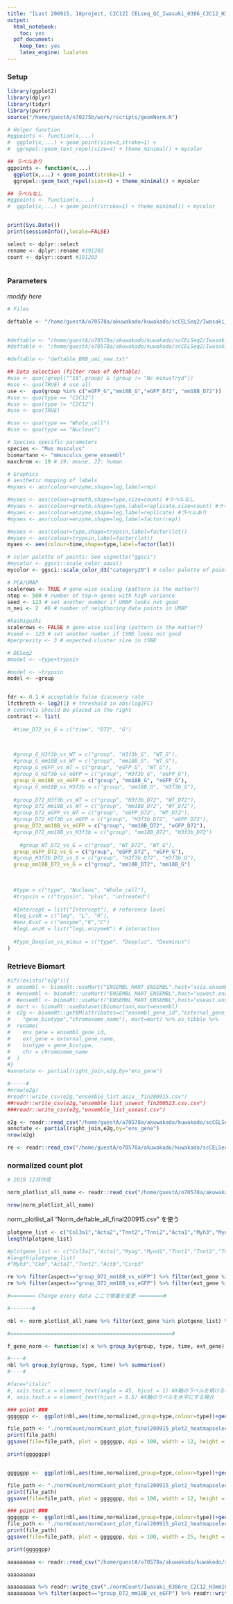 ```yaml
---
title: "[Last 200915, 18project, C2C12] CELseq_QC_Iwasaki_0386_C2C12_H3mm18_noumi_20190613_0722_fin191203_200523ver_last200915 (200915, 200523,191203-191204,190722,190613, 190514-610) [noumi (use .counts.txt)] ver.nb"
output:
  html_notebook: 
    toc: yes
  pdf_document: 
    keep_tex: yes
    latex_engine: lualatex
---
```


### Setup

```r
library(ggplot2)
library(dplyr)
library(tidyr)
library(purrr)
source("/home/guestA/n70275b/work/rscripts/geomNorm.R")

# Helper function
#ggpoints <- function(x,...) 
#  ggplot(x,...) + geom_point(size=3,stroke=1) +
#  ggrepel::geom_text_repel(size=4) + theme_minimal() + mycolor

## ラベルあり
ggpoints <- function(x,...) 
  ggplot(x,...) + geom_point(stroke=1) +
  ggrepel::geom_text_repel(size=4) + theme_minimal() + mycolor

## ラベルなし
#ggpoints <- function(x,...) 
#  ggplot(x,...) + geom_point(stroke=1) + theme_minimal() + mycolor


print(Sys.Date())
print(sessionInfo(),locale=FALSE)

select <- dplyr::select
rename <- dplyr::rename #191203
count <- dplyr::count #191203



```

### Parameters

*modify here*

```r
# Files

deftable <- "/home/guestA/o70578a/akuwakado/kuwakado/scCELSeq2/Iwasaki_0386_C2C12_H3mm18/Final_Last_Rserver_200523/iwasaki_0386_noumi_def_fin191203__200523ver.txt" #最終版 121203


#deftable <- "/home/guestA/o70578a/akuwakado/kuwakado/scCELSeq2/Iwasaki_0386_C2C12_H3mm18/iwasaki_0386_umi_def_fin191203ver.txt" #最終版 121203
#deftable <- "/home/guestA/o70578a/akuwakado/kuwakado/scCELSeq2/Iwasaki_0386_C2C12_H3mm18/iwasaki_0386_umi_def.txt"

#deftable <- "deftable_BRB_umi_new.txt"

## Data selection (filter rows of deftable)
#use <- quo(!grepl("^18",group) & (group != "Nc-minusTryd"))
#use <- quo(TRUE) # use all
use <-  quo(group %in% c("eGFP_G","mm18B_G","eGFP_D72", "mm18B_D72"))
#use <- quo(type == "C2C12")
#use <- quo(type != "C2C12")
#use <- quo(TRUE)

#use <- quo(type == "Whole_cell")
#use <- quo(type == "Nucleus")

# Species specific parameters
species <- "Mus musculus"
biomartann <- "mmusculus_gene_ensembl"
maxchrom <- 19 # 19: mouse, 22: human

# Graphics
# aesthetic mapping of labels
#myaes <- aes(colour=enzyme,shape=leg,label=rep) 

#myaes <- aes(colour=growth,shape=type,size=count) #ラベルなし
#myaes <- aes(colour=growth,shape=type,label=replicate,size=count) #ラベルあり
#myaes <- aes(colour=enzyme,shape=leg,label=replicate) #ラベルあり
#myaes <- aes(colour=enzyme,shape=leg,label=factor(rep))

#myaes <- aes(colour=type,shape=trypsin,label=factor(lot)) 
#myaes <- aes(colour=trypsin,label=factor(lot)) 
myaes <- aes(colour=time,shape=type,label=factor(lot)) 

# color palette of points: See vignette("ggsci")
#mycolor <- ggsci::scale_color_aaas()
mycolor <- ggsci::scale_color_d3("category20") # color palette of points

# PCA/UMAP
scalerows <- TRUE # gene-wise scaling (pattern is the matter?)
ntop <- 500 # number of top-n genes with high variance
seed <- 123 # set another number if UMAP looks not good
n_nei <- 2  #6 # number of neighboring data points in UMAP

#hashigushi
scalerows <- FALSE # gene-wise scaling (pattern is the matter?)
#seed <- 123 # set another number if tSNE looks not good
#perprexity <- 3 # expected cluster size in tSNE

# DESeq2
#model <- ~type+trypsin

#model <- ~trypsin
model <- ~group


fdr <- 0.1 # acceptable false discovery rate
lfcthreth <- log2(1) # threshold in abs(log2FC)
# controls should be placed in the right
contrast <- list( 
  
  #time_D72_vs_G = c("time", "D72", "G")
  


  #group_G_H3f3b_vs_WT = c("group", "H3f3b_G", "WT_G"),
  #group_G_mm18B_vs_WT = c("group", "mm18B_G", "WT_G"),
  #group_G_eGFP_vs_WT = c("group", "eGFP_G", "WT_G"),
  #group_G_H3f3b_vs_eGFP = c("group", "H3f3b_G", "eGFP_G"),
  group_G_mm18B_vs_eGFP = c("group", "mm18B_G", "eGFP_G"),
  #group_G_mm18B_vs_H3f3b = c("group", "mm18B_G", "H3f3b_G"),
  
  #group_D72_H3f3b_vs_WT = c("group", "H3f3b_D72", "WT_D72"),
  #group_D72_mm18B_vs_WT = c("group", "mm18B_D72", "WT_D72"),
  #group_D72_eGFP_vs_WT = c("group", "eGFP_D72", "WT_D72"),
  #group_D72_H3f3b_vs_eGFP = c("group", "H3f3b_D72", "eGFP_D72"),
  group_D72_mm18B_vs_eGFP = c("group", "mm18B_D72", "eGFP_D72"),
  #group_D72_mm18B_vs_H3f3b = c("group", "mm18B_D72", "H3f3b_D72")
  
    #group_WT_D72_vs_G = c("group", "WT_D72", "WT_G"),
  group_eGFP_D72_vs_G = c("group", "eGFP_D72", "eGFP_G"),  
  #group_H3f3b_D72_vs_G = c("group", "H3f3b_D72", "H3f3b_G"),
  group_mm18B_D72_vs_G = c("group", "mm18B_D72", "mm18B_G")
  

  
  #type = c("type", "Nucleus", "Whole_cell"),
  #trypsin = c("trypsin", "plus", "untreated")
  
  #Intercept = list("Intercept"), # reference level
  #leg_LvsR = c("leg", "L", "R"),
  #enz_KvsC = c("enzyme","K","C")
  #legL.enzK = list("legL.enzymeK") # interaction
  
  #type_Doxplus_vs_minus = c("type", "Doxplus", "Doxminus")
)
```



### Retrieve Biomart

```r
#if(!exists("e2g")){
#  ensembl <- biomaRt::useMart("ENSEMBL_MART_ENSEMBL",host="asia.ensembl.org")
#  #ensembl <- biomaRt::useMart("ENSEMBL_MART_ENSEMBL",host="uswest.ensembl.org")
#  #ensembl <- biomaRt::useMart("ENSEMBL_MART_ENSEMBL",host="useast.ensembl.org")
#  mart <- biomaRt::useDataset(biomartann,mart=ensembl)
#  e2g <- biomaRt::getBM(attributes=c("ensembl_gene_id","external_gene_name",
#    "gene_biotype","chromosome_name"), mart=mart) %>% as_tibble %>%
#  rename(
#    ens_gene = ensembl_gene_id,
#    ext_gene = external_gene_name,
#    biotype = gene_biotype,
#    chr = chromosome_name
#  )
#}
#annotate <- partial(right_join,e2g,by="ens_gene")

#-----#
#nrow(e2g)
#readr::write_csv(e2g,"ensemble_list_asia__fin200915.csv")
##readr::write_csv(e2g,"ensemble_list_uswest_fin200523.csv.csv")
###readr::write_csv(e2g,"ensemble_list_useast.csv")

e2g <- readr::read_csv("/home/guestA/o70578a/akuwakado/kuwakado/scCELSeq2/Iwasaki_0386_C2C12_H3mm18/Final_Last_Rserver_200915/ensemble_list_asia__fin200915.csv")
annotate <- partial(right_join,e2g,by="ens_gene")
nrow(e2g)

```

```r

re <- readr::read_csv("/home/guestA/o70578a/akuwakado/kuwakado/scCELSeq2/Iwasaki_0386_C2C12_H3mm18/Final_Last_Rserver_200915/2gun/Iwasaki_0386re_C2C12_H3mm18_noumi_results__final200915.csv")

```

### normalized count plot

```r
# 2019 12月作成

norm_plotlist_all_name <- readr::read_csv("/home/guestA/o70578a/akuwakado/kuwakado/scCELSeq2/Iwasaki_0386_C2C12_H3mm18/Final_Last_Rserver_200915/Norm_deftable_all_final200915__genename.csv") %>% mutate(time=factor(time, c("G","D72")))%>% mutate(type=factor(type,c("mm18B","eGFP"))) %>% mutate(group=factor(group,c("eGFP_G","mm18B_G","eGFP_D72", "mm18B_D72"))) #191206 追加

nrow(norm_plotlist_all_name)

```


norm_plotlist_all "Norm_deftable_all_final200915.csv" を使う

```r

plotgene_list <- c("Col3a1","Acta2","Tnnt2","Tnni2","Acta1","Myh3","Myog","Csrp3","Myorg","Des","Myod1","Gata4","Actb","Gapdh","Rpl27")
length(plotgene_list)

#plotgene_list <- c("Col3a1","Acta1","Myog","Myod1","Tnnt1","Tnnt2","Tnnt3","Csrp3","Myh3","Ckm","Rpl27","Actb","Gapdh","Slc38a2","Inhba","Myh9","Rpl13","Nsdhl")
#length(plotgene_list)
#"Myh3","Ckm","Acta1","Tnnt2","Actb","Csrp3"

re %>% filter(aspect=="group_D72_mm18B_vs_eGFP") %>% filter(ext_gene %in% plotgene_list) %>% arrange(log2FoldChange)  
re %>% filter(aspect=="group_D72_mm18B_vs_eGFP") %>% filter(ext_gene %in% plotgene_list) %>% mutate(ext_gene=factor(ext_gene,plotgene_list)) %>% arrange(ext_gene)

#======== Change every data ここで順番を変更 ========#

#-------#

nbl <- norm_plotlist_all_name %>% filter(ext_gene %in% plotgene_list) %>% mutate(ext_gene=factor(ext_gene,plotgene_list))

#====================================================#

f_gene_norm <- function(x) x %>% group_by(group, type, time, ext_gene) %>% summarise(avg=mean(normalized),se=sd(normalized)/sqrt(length(normalized))) %>% ungroup()

#----#
nbl %>% group_by(group, type, time) %>% summarise()
#----#

#face="italic"
#, axis.text.x = element_text(angle = 45, hjust = 1) #X軸のラベルを傾ける場合
#, axis.text.x = element_text(hjust = 0.5) #X軸のラベルを水平にする場合

### point ###
gggggpp <-  ggplot(nbl,aes(time,normalized,group=type,colour=type))+geom_point(size=2)+facet_wrap(~ext_gene,scale="free_y",nrow=3)+geom_line(size=1.0, aes(x=time,y=avg,colour=type),data=f_gene_norm)+theme_bw() + ylim(0,NA) + theme(axis.text=element_text(hjust = 1, size=16), axis.text.x = element_text(hjust = 0.5), axis.title=element_text(size=16),axis.title.x = element_blank(), legend.title=element_text(size=16), legend.text = element_text(size=16), strip.background = element_blank(), strip.text.x = element_text(size=20,face="italic"), legend.position = "top",  plot.title=element_text(size=16))+ggsci::scale_color_npg()  + ylab("normalized count")

file_path <- "./normCount/normCount_plot_final200915_plot2_heatmapselect200930ver.pdf"
print(file_path)
ggsave(file=file_path, plot = gggggpp, dpi = 100, width = 12, height = 8)

print(gggggpp)


gggggpp <-  ggplot(nbl,aes(time,normalized,group=type,colour=type))+geom_point(size=2)+facet_wrap(~ext_gene,scale="free_y",nrow=3)+geom_smooth(se=FALSE)+theme_bw() + ylim(0,NA) + theme(axis.text=element_text(hjust = 1, size=16), axis.text.x = element_text(hjust = 0.5), axis.title=element_text(size=16),axis.title.x = element_blank(), legend.title=element_text(size=16), legend.text = element_text(size=16), strip.background = element_blank(), strip.text.x = element_text(size=20,face="italic"), legend.position = "top",  plot.title=element_text(size=16))+ggsci::scale_color_npg()  + ylab("normalized count")

file_path <- "./normCount/normCount_plot_final200915_plot2_heatmapselect200930ver_smooth.pdf"
print(file_path)
ggsave(file=file_path, plot = gggggpp, dpi = 100, width = 12, height = 8)


```

```r

### point ###
gggggpp <-  ggplot(nbl,aes(time,normalized,group=type,colour=type))+geom_point(size=2)+facet_wrap(~ext_gene,scale="free_y",nrow=1)+geom_line(size=1.0, aes(x=time,y=avg,colour=type),data=f_gene_norm)+theme_bw() + ylim(0,NA) + theme(axis.text=element_text(hjust = 1, size=16), axis.text.x = element_text(hjust = 0.5), axis.title=element_text(size=16),axis.title.x = element_blank(), legend.title=element_text(size=16), legend.text = element_text(size=16), strip.background = element_blank(), strip.text.x = element_text(size=20,face="italic"), legend.position = "top",  plot.title=element_text(size=16), panel.grid = element_blank())+ggsci::scale_color_npg()  + ylab("normalized count") 
file_path <- "./normCount/normCount_plot_final200915_plot2_heatmapselect200930ver_nogrid.pdf"
print(file_path)
ggsave(file=file_path, plot = gggggpp, dpi = 100, width = 25, height = 3,limitsize = FALSE)

print(gggggpp)


```

```r
aaaaaaaaa <- readr::read_csv("/home/guestA/o70578a/akuwakado/kuwakado/scCELSeq2/Iwasaki_0386_C2C12_H3mm18/Final_Last_Rserver_200915/2gun/Iwasaki_0386re_C2C12_H3mm18_noumi_resultsall__final200915.csv") %>% filter(ext_gene %in% plotgene_list) %>% mutate(ext_gene=factor(ext_gene,plotgene_list)) %>% arrange(ext_gene)

aaaaaaaaa

aaaaaaaaa %>% readr::write_csv("./normCount/Iwasaki_0386re_C2C12_H3mm18_noumi_resultsall__final200915__heatmapselect200930ver.csv")
aaaaaaaaa %>% filter(aspect=="group_D72_mm18B_vs_eGFP") %>% readr::write_csv("./normCount/Iwasaki_0386re_C2C12_H3mm18_noumi_resultsall__final200915__heatmapselect200930ver__2gunDEG_D72_mm18B_vs_eGFP.csv")
```



